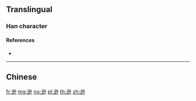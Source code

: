 {{character info/new}}
{{also|遜}}
==Translingual==

===Han character===
{{Han char|rn=162|rad=辵|as=06|sn=10|four=|canj=XYNDF,YNDF|ids=⿺辶孙}}

====References====
* {{Han ref|kx=1257.041|hdz=63835.010|uh=900A|ud=36874}}

----

==Chinese==
{{zh-see|遜}}

[[fr:逊]]
[[mg:逊]]
[[no:逊]]
[[pl:逊]]
[[th:逊]]
[[zh:逊]]